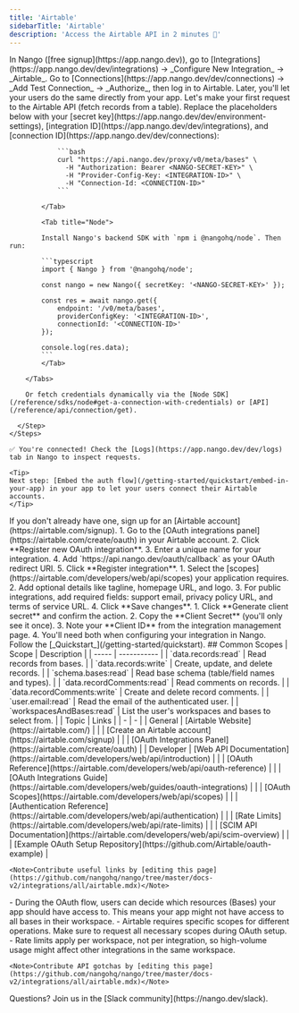 ```yaml
---
title: 'Airtable'
sidebarTitle: 'Airtable'
description: 'Access the Airtable API in 2 minutes 💨'
---
```



<StatusWidget service="airtable" />

<Tabs>
  <Tab title="🚀 Quickstart">
    <Steps>
      <Step title="Create an integration">
        In Nango ([free signup](https://app.nango.dev)), go to [Integrations](https://app.nango.dev/dev/integrations) -> _Configure New Integration_ -> _Airtable_.
      </Step>
      <Step title="Authorize Airtable">
        Go to [Connections](https://app.nango.dev/dev/connections) -> _Add Test Connection_ -> _Authorize_, then log in to Airtable. Later, you'll let your users do the same directly from your app.
      </Step>
      <Step title="Call the Airtable API">
        Let's make your first request to the Airtable API (fetch records from a table). Replace the placeholders below with your [secret key](https://app.nango.dev/dev/environment-settings), [integration ID](https://app.nango.dev/dev/integrations), and [connection ID](https://app.nango.dev/dev/connections):
        <Tabs>
            <Tab title="cURL">

                ```bash
                curl "https://api.nango.dev/proxy/v0/meta/bases" \
                  -H "Authorization: Bearer <NANGO-SECRET-KEY>" \
                  -H "Provider-Config-Key: <INTEGRATION-ID>" \
                  -H "Connection-Id: <CONNECTION-ID>"
                ```

            </Tab>

            <Tab title="Node">

            Install Nango's backend SDK with `npm i @nangohq/node`. Then run:

            ```typescript
            import { Nango } from '@nangohq/node';

            const nango = new Nango({ secretKey: '<NANGO-SECRET-KEY>' });

            const res = await nango.get({
                endpoint: '/v0/meta/bases',
                providerConfigKey: '<INTEGRATION-ID>',
                connectionId: '<CONNECTION-ID>'
            });

            console.log(res.data);
            ```
            </Tab>

        </Tabs>

        Or fetch credentials dynamically via the [Node SDK](/reference/sdks/node#get-a-connection-with-credentials) or [API](/reference/api/connection/get).

      </Step>
    </Steps>

    ✅ You're connected! Check the [Logs](https://app.nango.dev/dev/logs) tab in Nango to inspect requests.

    <Tip>
    Next step: [Embed the auth flow](/getting-started/quickstart/embed-in-your-app) in your app to let your users connect their Airtable accounts.
    </Tip>
  </Tab>
  <Tab title="🧑‍💻 OAuth app setup">
    <Steps>
      <Step title="Create an Airtable account">
        If you don't already have one, sign up for an [Airtable account](https://airtable.com/signup).
      </Step>
      <Step title="Register a new OAuth integration">
        1. Go to the [OAuth integrations panel](https://airtable.com/create/oauth) in your Airtable account.
        2. Click **Register new OAuth integration**.
        3. Enter a unique name for your integration.
        4. Add `https://api.nango.dev/oauth/callback` as your OAuth redirect URI.
        5. Click **Register integration**.
      </Step>
      <Step title="Configure OAuth scopes and details">
        1. Select the [scopes](https://airtable.com/developers/web/api/scopes) your application requires.
        2. Add optional details like tagline, homepage URL, and logo.
        3. For public integrations, add required fields: support email, privacy policy URL, and terms of service URL.
        4. Click **Save changes**.
      </Step>
      <Step title="Generate credentials">
        1. Click **Generate client secret** and confirm the action.
        2. Copy the **Client Secret** (you'll only see it once).
        3. Note your **Client ID** from the integration management page.
        4. You'll need both when configuring your integration in Nango.
      </Step>
      <Step title="Next">
        Follow the [_Quickstart_](/getting-started/quickstart).
      </Step>
    </Steps>
     ## Common Scopes
    | Scope | Description |
    | ----- | ----------- |
    | `data.records:read` | Read records from bases. |
    | `data.records:write` | Create, update, and delete records. |
    | `schema.bases:read` | Read base schema (table/field names and types). |
    | `data.recordComments:read` | Read comments on records. |
    | `data.recordComments:write` | Create and delete record comments. |
    | `user.email:read` | Read the email of the authenticated user. |
    | `workspacesAndBases:read` | List the user's workspaces and bases to select from. |

  </Tab>
  <Tab title="🔗 Useful links">
    | Topic | Links |
    | - | - |
    | General | [Airtable Website](https://airtable.com/) |
    | | [Create an Airtable account](https://airtable.com/signup) |
    | | [OAuth Integrations Panel](https://airtable.com/create/oauth) |
    | Developer | [Web API Documentation](https://airtable.com/developers/web/api/introduction) |
    | | [OAuth Reference](https://airtable.com/developers/web/api/oauth-reference) |
    | | [OAuth Integrations Guide](https://airtable.com/developers/web/guides/oauth-integrations) |
    | | [OAuth Scopes](https://airtable.com/developers/web/api/scopes) |
    | | [Authentication Reference](https://airtable.com/developers/web/api/authentication) |
    | | [Rate Limits](https://airtable.com/developers/web/api/rate-limits) |
    | | [SCIM API Documentation](https://airtable.com/developers/web/api/scim-overview) |
    | | [Example OAuth Setup Repository](https://github.com/Airtable/oauth-example) |

    <Note>Contribute useful links by [editing this page](https://github.com/nangohq/nango/tree/master/docs-v2/integrations/all/airtable.mdx)</Note>
  </Tab>
  <Tab title="🚨 API gotchas">
    - During the OAuth flow, users can decide which resources (Bases) your app should have access to. This means your app might not have access to all bases in their workspace.
    - Airtable requires specific scopes for different operations. Make sure to request all necessary scopes during OAuth setup.
    - Rate limits apply per workspace, not per integration, so high-volume usage might affect other integrations in the same workspace.

    <Note>Contribute API gotchas by [editing this page](https://github.com/nangohq/nango/tree/master/docs-v2/integrations/all/airtable.mdx)</Note>
  </Tab>
</Tabs>

<Info>
    Questions? Join us in the [Slack community](https://nango.dev/slack).
</Info>
